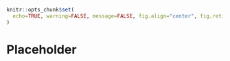 ```r
knitr::opts_chunk$set(
  echo=TRUE, warning=FALSE, message=FALSE, fig.align="center", fig.retina=3
)
```

# Placeholder


